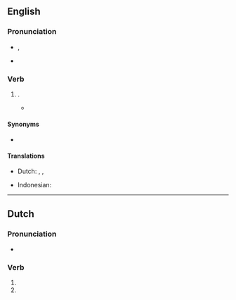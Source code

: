==English==

===Pronunciation===
* {{enPR|nĕlt}}, {{IPA|/nɛlt/|lang=en}}
* {{rhymes|ɛlt|lang=en}}

===Verb===
{{head|en|verb form}}

# {{en-past of|kneel}}.
#* {{quote-book|year=1918|author={{w|W. B. Maxwell}}|chapter=5
|title=[http://openlibrary.org/works/OL1097634W The Mirror and the Lamp]
|passage=Then everybody once more '''knelt''', and soon the blessing was pronounced. The choir and the clergy trooped out slowly, [&hellip;], down the nave to the western door. [&hellip;] At a seemingly immense distance the surpliced group stopped to say the last prayer.}}

====Synonyms====
* {{l|en|kneeled}}

====Translations====
{{trans-top|simple past tense and past participle of ''kneel''}}
* Dutch: {{t+|nl|knielde}}, {{t+|nl|knielden}}, {{t+|nl|geknield}}
{{trans-mid}}
* Indonesian: {{t+|id|lutut|alt=berlutut}}
{{trans-bottom}}

----

==Dutch==

===Pronunciation===
* {{audio|Nl-knelt.ogg|Audio|lang=nl}}

===Verb===
{{nl-verb-form}}

# {{nl-verb form of|p=23|n=sg|t=pres|m=ind|knellen}}
# {{nl-verb form of|n=pl|m=imp|knellen}}